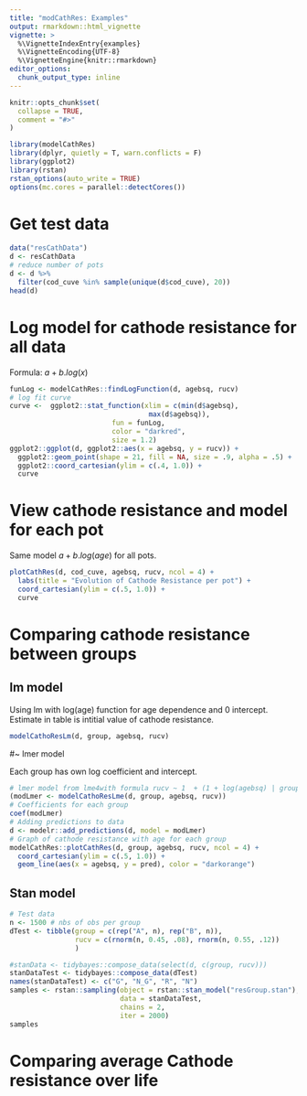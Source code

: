 ```yaml
---
title: "modCathRes: Examples"
output: rmarkdown::html_vignette
vignette: >
  %\VignetteIndexEntry{examples}
  %\VignetteEncoding{UTF-8}
  %\VignetteEngine{knitr::rmarkdown}
editor_options: 
  chunk_output_type: inline
---
```


```r
knitr::opts_chunk$set(
  collapse = TRUE,
  comment = "#>"
)
```

```r
library(modelCathRes)
library(dplyr, quietly = T, warn.conflicts = F)
library(ggplot2)
library(rstan)
rstan_options(auto_write = TRUE)
options(mc.cores = parallel::detectCores())
```

# Get test data

```r
data("resCathData")
d <- resCathData
# reduce number of pots 
d <- d %>% 
  filter(cod_cuve %in% sample(unique(d$cod_cuve), 20))
head(d)
```

# Log model for cathode resistance for all data

Formula: $a + b.log(x)$

```r
funLog <- modelCathRes::findLogFunction(d, agebsq, rucv)
# log fit curve
curve <-  ggplot2::stat_function(xlim = c(min(d$agebsq),
                                  max(d$agebsq)),
                         fun = funLog,
                         color = "darkred",
                         size = 1.2) 
ggplot2::ggplot(d, ggplot2::aes(x = agebsq, y = rucv)) +
  ggplot2::geom_point(shape = 21, fill = NA, size = .9, alpha = .5) +
  ggplot2::coord_cartesian(ylim = c(.4, 1.0)) +
  curve
```

# View cathode resistance and model for each pot

Same model $a + b.log(age)$ for all pots.

```r
plotCathRes(d, cod_cuve, agebsq, rucv, ncol = 4) +
  labs(title = "Evolution of Cathode Resistance per pot") +
  coord_cartesian(ylim = c(.5, 1.0)) +
  curve
```

# Comparing cathode resistance between groups 

## lm model

Using lm with log(age) function for age dependence and 0 intercept. Estimate in table is intitial value of cathode resistance.

```r
modelCathoResLm(d, group, agebsq, rucv)
```

#~ lmer model 

Each group has own log coefficient and intercept.

```r
# lmer model from lme4with formula rucv ~ 1  + (1 + log(agebsq) | group))
(modLmer <- modelCathoResLme(d, group, agebsq, rucv))
# Coefficients for each group
coef(modLmer)
# Adding predictions to data
d <- modelr::add_predictions(d, model = modLmer)
# Graph of cathode resistance with age for each group
modelCathRes::plotCathRes(d, group, agebsq, rucv, ncol = 4) +
  coord_cartesian(ylim = c(.5, 1.0)) +
  geom_line(aes(x = agebsq, y = pred), color = "darkorange")
```
## Stan model

```r
# Test data
n <- 1500 # nbs of obs per group
dTest <- tibble(group = c(rep("A", n), rep("B", n)),
                rucv = c(rnorm(n, 0.45, .08), rnorm(n, 0.55, .12))
                ) 

#stanData <- tidybayes::compose_data(select(d, c(group, rucv)))
stanDataTest <- tidybayes::compose_data(dTest)
names(stanDataTest) <- c("G", "N_G", "R", "N")
samples <- rstan::sampling(object = rstan::stan_model("resGroup.stan"),
                           data = stanDataTest,
                           chains = 2,
                           iter = 2000)
samples
```




# Comparing average Cathode resistance over life

```r

```


